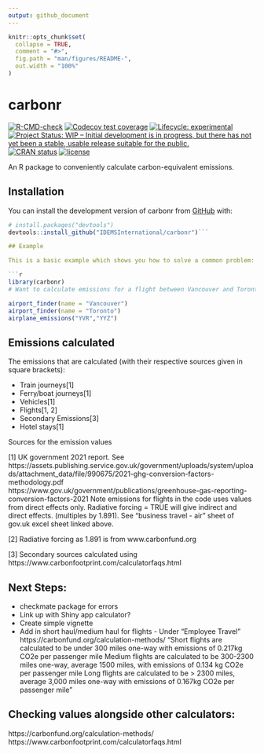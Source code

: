```yaml
---
output: github_document
---
```


<!-- README.md is generated from README.Rmd. Please edit that file -->

```r
knitr::opts_chunk$set(
  collapse = TRUE,
  comment = "#>",
  fig.path = "man/figures/README-",
  out.width = "100%"
)
```

# carbonr

<!-- badges: start -->
[![R-CMD-check](https://github.com/IDEMSInternational/carbonr/workflows/R-CMD-check/badge.svg)](https://github.com/IDEMSInternational/carbonr/actions)
[![Codecov test coverage](https://codecov.io/gh/IDEMSInternational/carbonr/branch/main/graph/badge.svg)](https://app.codecov.io/gh/IDEMSInternational/carbonr?branch=main)
[![Lifecycle:
experimental](https://img.shields.io/badge/lifecycle-experimental-orange.svg)](https://lifecycle.r-lib.org/articles/stages.html#experimental)
[![Project Status: WIP – Initial development is in progress, but there
has not yet been a stable, usable release suitable for the
public.](https://www.repostatus.org/badges/latest/wip.svg)](https://www.repostatus.org/#wip)
[![CRAN
status](https://www.r-pkg.org/badges/version/carbonr)](https://CRAN.R-project.org/package=carbonr)
[![license](https://img.shields.io/badge/license-LGPL%20(%3E=%203)-lightgrey.svg)](https://www.gnu.org/licenses/lgpl-3.0.en.html)
<!-- badges: end -->

 An R package to conveniently calculate carbon-equivalent emissions.
 
## Installation

You can install the development version of carbonr from [GitHub](https://github.com/) with:

``` r
# install.packages("devtools")
devtools::install_github("IDEMSInternational/carbonr")```

## Example

This is a basic example which shows you how to solve a common problem:

```r
library(carbonr)
# Want to calculate emissions for a flight between Vancouver and Toronto

airport_finder(name = "Vancouver")
airport_finder(name = "Toronto")
airplane_emissions("YVR","YYZ")

```

## Emissions calculated
                                                                                             
The emissions that are calculated (with their respective sources given in square brackets):
                                                                                               
 * Train journeys[1]
 * Ferry/boat journeys[1]
 * Vehicles[1]
 * Flights[1, 2]
 * Secondary Emissions[3]
 * Hotel stays[1]
 
Sources for the emission values
                                                                                             
[1] UK government 2021 report. See https://assets.publishing.service.gov.uk/government/uploads/system/uploads/attachment_data/file/990675/2021-ghg-conversion-factors-methodology.pdf https://www.gov.uk/government/publications/greenhouse-gas-reporting-conversion-factors-2021
Note emissions for flights in the code uses values from direct effects only. Radiative forcing = TRUE will give indirect and direct effects. (multiples by 1.891).
See "business travel - air" sheet of gov.uk excel sheet linked above.

[2] Radiative forcing as 1.891 is from www.carbonfund.org

[3] Secondary sources calculated using https://www.carbonfootprint.com/calculatorfaqs.html

## Next Steps:
 * checkmate package for errors
 * Link up with Shiny app calculator?
 * Create simple vignette
 * Add in short haul/medium haul for flights - Under "Employee Travel" https://carbonfund.org/calculation-methods/
"Short flights are calculated to be under 300 miles one-way with emissions of 0.217kg CO2e per passenger mile
Medium flights are calculated to be 300-2300 miles one-way, average 1500 miles, with emissions of 0.134 kg CO2e per passenger mile
Long flights are calculated to be > 2300 miles, average 3,000 miles one-way with emissions of 0.167kg CO2e per passenger mile"
                                                                                             
                                                                                             
## Checking values alongside other calculators:
https://carbonfund.org/calculation-methods/
https://www.carbonfootprint.com/calculatorfaqs.html
                                                                                             
